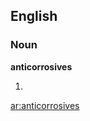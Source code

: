 ==English==

===Noun===
'''anticorrosives'''

# {{plural of|[[anticorrosive]]}}

[[ar:anticorrosives]]